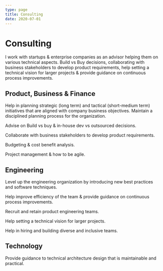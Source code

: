 ```yaml
---
type: page
title: Consulting
date: 2020-07-01
---
```



<Head>
  <title>Curriculum Vitae</title>
</Head>

# Consulting

I work with startups & enterprise companies as an advisor helping them on various technical aspects. Build vs Buy decisions, collaborating with business stakeholders to develop product requirements, help setting a technical vision for larger projects & provide guidance on continuous process improvements.

## Product, Business & Finance

Help in planning strategic (long term) and tactical (short-medium term) initiatives that are aligned with
company business objectives. Maintain a disciplined planning process for the organization.

Advise on Build vs buy & in-house dev vs outsourced decisions.

Collaborate with business stakeholders to develop product requirements.

Budgeting & cost benefit analysis.

Project management & how to be agile.


## Engineering

Level up the engineering organization by introducing new best practices and software techniques.  

Help improve efficiency of the team & provide guidance on continuous process improvements. 

Recruit and retain product engineering teams.

Help setting a technical vision for larger projects.

Help in hiring and building diverse and inclusive teams.

## Technology

Provide guidance to technical architecture design that is maintainable and practical.
